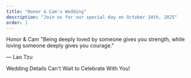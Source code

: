 ```yaml
---
title: "Honor & Cam's Wedding"
description: "Join us for our special day on October 14th, 2025"
order: 1
---
```



<HeroSection>
Honor & Cam
</HeroSection>

<Quote>
"Being deeply loved by someone gives you strength, while loving someone deeply gives you courage."

— Lao Tzu
</Quote>

<WeddingDetails>
Wedding Details
</WeddingDetails>

<CallToAction>
Can't Wait to Celebrate With You!
</CallToAction>
